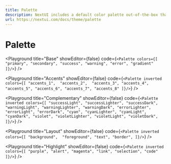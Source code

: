 ```yaml
---
title: Palette
description: NextUI includes a default color palette out-of-the-box that is a great starting point if you don’t have your own specific branding in mind.
url: https://nextui.com/docs/theme/palette
---
```


# Palette

<CarbonAd />

<Playground
  title="Base"
  showEditor={false}
  code={`
    <Palette colors={[
        "primary",
        "secondary",
        "success",
        "warning",
        "error",
        "gradient"
    ]}/>
 `}
/>

<Playground
  title="Accents"
  showEditor={false}
  code={`
    <Palette inverted colors={[
        "accents_1", 
        "accents_2", 
        "accents_3",
        "accents_4",
        "accents_5",
        "accents_6",
        "accents_7",
        "accents_8"
    ]}/>
 `}
/>

<Playground
  title="Complementary"
  showEditor={false}
  code={`
    <Palette inverted colors={[
        "successLight",
        "successLighter",
        "successDark",
        "warningLight",
        "warningLighter",
        "warningDark",
        "errorLighter",
        "errorLight",
        "errorDark",
        "cyan",
        "cyanLighter",
        "cyanLight",
        "cyanDark",
        "violet",
        "violetLighter",
        "violetLight",
        "violetDark",
    ]}/>
 `}
/>

<Playground
  title="Layout"
  showEditor={false}
  code={`
    <Palette inverted colors={[
        "background", 
        "foreground",
        "text",
        "border",
    ]}/>
 `}
/>

<Playground
  title="Highlight"
  showEditor={false}
  code={`
    <Palette inverted colors={[
        "purple",
        "alert",
        "magenta",
        "link",
        "selection",
        "code"
    ]}/>
 `}
/>
